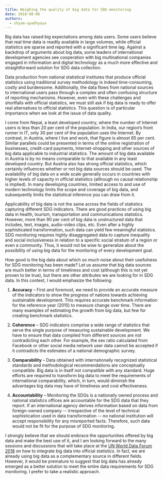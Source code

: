 ```yaml
---
title: Weighing the quality of big data for SDG monitoring
date: 2018-08-06
authors:
  - shyam-upadhyaya
---
```


Big data has raised big expectations among data users. Some users believe that real time data is readily available in large volumes, while official statistics are sparse and reported with a significant time lag. Against a backdrop of arguments about big data, some leaders of international development agencies see cooperation with big multinational companies engaged in information and digital technology as a much more effective and straightforward solution for SDG data collection.

Data production from national statistical institutes that produce official statistics using traditional survey methodology is indeed time-consuming, costly and burdensome. Additionally, the data flows from national sources to international users pass through a complex and often confusing structure of reporting mechanisms. However, even with these challenges and shortfalls with official statistics, we must still ask if big data is ready to offer real alternatives to official statistics. This question is of particular importance when we look at the issue of data quality.

I come from Nepal, a least developed country, where the number of Internet users is less than 20 per cent of the population. In India, our region’s front runner in IT, only 30 per cent of the population uses the Internet. By contrast, in Austria, where I live and work, that figure is almost 85 per cent. Similar parallels could be presented in terms of the online registration of businesses, credit-card payments, Internet-shopping and other sources of big data applicable to industrial statistics. The amount of big data available in Austria is by no means comparable to that available in any least developed country. But Austria also has strong official statistics, which certainly influences whether or not big data sources should be used. The availability of big data on a wide scale generally occurs in countries with higher levels of capacity in official statistics (although no causal relationship is implied). In many developing countries, limited access to and use of modern technology limits the scope and coverage of big data, and subsequently limits the statistical inference you can draw from it.

Applicability of big data is not the same across the fields of statistics capturing different SDG indicators. There are good practices of using big data in health, tourism, transportation and communications statistics. However, more than 90 per cent of big data is unstructured data that includes, text, images, audio-video clips, etc. Even after a highly sophisticated transformation, such data can yield few meaningful statistics. SDG monitoring requires highly disaggregated data to capture inequality and social inclusiveness in relation to a specific social stratum of a region or even a community. Thus, it would not be wise to generalize about the possibility of using big data for the monitoring of every development goal.

How good is the big data about which so much noise about their usefulness for SDG monitoring has been made? Let us assume that big data sources are much better in terms of timeliness and cost (although this is not yet proven to be true), but there are other attributes we are looking for in SDG data. In this context, I would emphasize the following:

1. **Accuracy** – First and foremost, we need to provide an accurate measure of the indicators to show the progress of nations towards achieving sustainable development. This requires accurate benchmark information for the reference year (2015) to measure change over time. There are many examples of estimating the growth from big data, but few for creating benchmark statistics.

1. **Coherence** – SDG indicators comprise a wide range of statistics that serve the single purpose of measuring sustainable development. We have to ensure that data compiled from different sources are not contradicting each other. For example, the sex ratio calculated from Facebook or other social media network user data cannot be accepted if it contradicts the estimates of a national demographic survey.

1. **Comparability** – Data obtained with internationally recognized statistical standards and methodological recommendations are conceptually compatible. Big data is in itself not compatible with any standard. Huge efforts are required to transform big data to meet the requirements of international comparability, which, in turn, would diminish the advantages big data may have of timeliness and cost effectiveness.

1. **Accountability** – Monitoring the SDGs is a nationally owned process and national statistics offices are accountable for the SDG data that they report. If an international agency derives information based on data from foreign-owned company -- irrespective of the level of technical sophistication used in data transformation -- no national institution will accept responsibility for any misreported facts. Therefore, such data would not be fit for the purpose of SDG monitoring.

I strongly believe that we should embrace the opportunities offered by big data and make the best use of it, and I am looking forward to the many sessions and discussions that will take place at the [UN World Data Forum 2018](https://undataforum.org/2018) on how to integrate big data into official statistics. In fact, we are already using big data as a complementary source in different fields. However, it would be premature to suggest that big data has already emerged as a better solution to meet the entire data requirements for SDG monitoring. I prefer to take a realistic approach.
